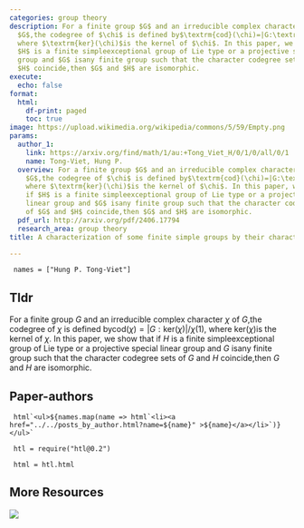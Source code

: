 ```yaml
---
categories: group theory
description: For a finite group $G$ and an irreducible complex character $\chi$ of
  $G$,the codegree of $\chi$ is defined by$\textrm{cod}(\chi)=|G:\textrm{ker}(\chi)|/\chi(1)$,
  where $\textrm{ker}(\chi)$is the kernel of $\chi$. In this paper, we show that if
  $H$ is a finite simpleexceptional group of Lie type or a projective special linear
  group and $G$ isany finite group such that the character codegree sets of $G$ and
  $H$ coincide,then $G$ and $H$ are isomorphic.
execute:
  echo: false
format:
  html:
    df-print: paged
    toc: true
image: https://upload.wikimedia.org/wikipedia/commons/5/59/Empty.png
params:
  author_1:
    link: https://arxiv.org/find/math/1/au:+Tong_Viet_H/0/1/0/all/0/1
    name: Tong-Viet, Hung P.
  overview: For a finite group $G$ and an irreducible complex character $\chi$ of
    $G$,the codegree of $\chi$ is defined by$\textrm{cod}(\chi)=|G:\textrm{ker}(\chi)|/\chi(1)$,
    where $\textrm{ker}(\chi)$is the kernel of $\chi$. In this paper, we show that
    if $H$ is a finite simpleexceptional group of Lie type or a projective special
    linear group and $G$ isany finite group such that the character codegree sets
    of $G$ and $H$ coincide,then $G$ and $H$ are isomorphic.
  pdf_url: http://arxiv.org/pdf/2406.17794
  research_area: group theory
title: A characterization of some finite simple groups by their character codegrees

---
```

```ojs

 names = ["Hung P. Tong-Viet"] 

``` 

## Tldr 
For a finite group $G$ and an irreducible complex character $\chi$ of $G$,the codegree of $\chi$ is defined by$\textrm{cod}(\chi)=|G:\textrm{ker}(\chi)|/\chi(1)$, where $\textrm{ker}(\chi)$is the kernel of $\chi$. In this paper, we show that if $H$ is a finite simpleexceptional group of Lie type or a projective special linear group and $G$ isany finite group such that the character codegree sets of $G$ and $H$ coincide,then $G$ and $H$ are isomorphic.

## Paper-authors

```ojs

 html`<ul>${names.map(name => html`<li><a href="../../posts_by_author.html?name=${name}" >${name}</a></li>`)}</ul>` 

``` 

```ojs

 htl = require("htl@0.2") 

``` 

```ojs

 html = htl.html 

``` 

## More Resources
[![](https://img.shields.io/badge/PDF-green?style=flat)]({{< meta params.pdf_url >}})
